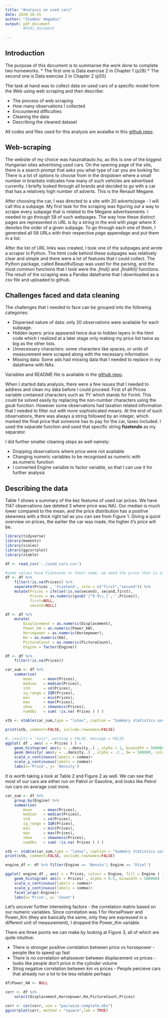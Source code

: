 ```yaml
---
title: "Analysis on used cars"
date: 2020-10-25
author: "Zsombor Hegedus"
output: pdf_document
        #html_document
  
---
```




## Introduction

The purpose of this document is to summarise the work done to complete two homeworks.
* The first one is Data exercise 2 in Chapter 1 (p28)
* The second one is Data exercise 2 in Chapter 2 (p55)
 
The task at hand was to collect data on used cars of a specific model form the Web using web scraping and then describe:

* The process of web scraping
* How many observations I collected
* Encountered difficulties
* Cleaning the data 
* Describing the cleaned dataset

All codes and files used for this analysis are avaialbe in this [github repo](https://github.com/zsomborh/ba_da1/tree/master/homework).

## Web-scraping

The website of my choice was hasznaltauto.hu, as this is one of the biggest Hungarian sites advertising used cars. On the opening page of the site, there is a search prompt that asks you what type of car you are looking for. There is a lot of options to choose from in the dropdown where a small number in brackets indicates how many of such vehicles are advertised currently. I briefly looked through all brands and decided to go with a car that has a relatively high number of adverts. This is the Renault Megane.

After choosing the car, I was directed to a site with 20 adverts/page - I will call this a subpage. My first task for the scraping was figuring out a way to scrape every subpage that is related to the Megane advertisements. I needed to go through 58 of such webpages. The way how these distinct pages are represented in URL is by a string in the end with *page* where X denotes the order of a given subpage. To go through each one of them, I generated all 58 URLs with their respective *page* appendage and put them in a list.

After the list of URL links was created, I took one of the subpages and wrote a scraper in Python. The html code behind these subpages was relatively clear and simple and there were a lot of features that I could collect. The Python package, called BeautifulSoup was used for the parsing, and the most common functions that I took were the *.find()* and *.findAll()* functions. The result of the scraping was a Pandas dataframe that I downloaded as a csv file and uploaded to github.

## Challenges faced and data cleaning

The challenges that I needed to face can be grouped into the following categories: 

* Dispersed nature of data: only 20 observations were available for each subpage.
* Hidden layers: price appeared twice due to hidden layers in the html code which I realized at a later stage only making my price list twice as big as the other lists.
* Unnecessary characters: some characters like spaces, or units of measurement were scraped along with the necessary information.
* Missing data: Some ads had missing data that I needed to replace in my dataframe with NAs.

Variables and README file is available in the [github repo](https://github.com/zsomborh/ba_da1/tree/master/homework).

When I started data analysis, there were a few issues that I needed to address and clean my data before I could proceed. First of all Prices variable contained characters such as 'Ft' which stands for Forint. This could be solved easily by replacing the non-number characters using the *gsub* function. However some observations had taxation related information that I needed to filter out with more sophisticated means. At the end of such observations, there was always a string followed by an integer, which marked the final price that someone has to pay for the car, taxes included. I used the separate function and used that specific string **fizetendo** as my separator.

I did further smaller cleaning steps as well namely:

* Dropping observations where price were not available 
* Changing numeric variables to be recognised as numeric with as.numeric function
* I converted Engine variable to factor variable, so that I can use it for further analysis

## Describing the data
 
Table 1 shows a summary of the kez features of used car prices. We have 1147 observations (we deleted 3 where price was NA). Our median is much lower compared to the mean, and the price distribution has a positive skewness with a thick right tail as you can see from Figure 1. Giving a quick overview on prices, the earlier the car was made, the higher it's price will be. 
 
```r


library(tidyverse)
library(moments)
library(scales)
library(ggcorrplot)
library(xtable)

df <- read_csv('../used_cars.csv')

#some values have Fizetendo in their name, we need the price that is after that only. 
df <- df %>% 
    filter(!is.na(Prices)) %>% 
    separate(Prices , 'Fizetend', into = c("first","second")) %>% 
    mutate(Prices = ifelse(!is.na(second), second,first),
           Prices = as.numeric(gsub('[^0-9\\.]','',Prices)),
           first=NULL,
           second=NULL)

df <- df %>% 
    mutate(
        Displacement = as.numeric(Displacement),
        Power_kW = as.numeric(Power_kW),
        Horsepower = as.numeric(Horsepower),
        Km = as.numeric(Km),
        PictureCount = as.numeric(PictureCount),
        Engine = factor(Engine))

df <- df %>% 
    filter(!is.na(Prices))

car_sum <- df %>% 
    summarise(
        mean     = mean(Prices),
        median   = median(Prices),
        std      = sd(Prices),
        iq_range = IQR(Prices), 
        min      = min(Prices),
        max      = max(Prices),
        skew     = skewness(Prices),
        numObs   = sum( !is.na( Prices ) ) )

xtb <- xtable(car_sum,type = "latex", caption = "Summary statistics used Renault Megane cars")

```
```r
print(xtb, comment=FALSE, include.rownames=FALSE)
```
```r
#, results = "asis", warning = FALSE, message = FALSE
ggplot( df , aes( x = Prices ) ) +
    geom_histogram( aes(y = ..density..) , alpha = 1, binwidth = 500000, color = 'black', fill = 'white') +
    geom_density( aes(y = ..density..) , alpha = .2 , bw = 500000, color = 'black', fill="#FF6666") +
    scale_x_continuous(labels = comma)+ 
    scale_y_continuous(labels = comma)+ 
    labs(x='Price', y= 'Density')
```

It is worth taking a look at Table 2 and Figure 2 as well. We can see that most of our cars are either run on Patrol or Gasoline, and looks like Petrol run cars on average cost more.  

```r

car_sum <- df %>% 
    group_by(Engine) %>% 
    summarise(
        mean     = mean(Prices),
        median   = median(Prices),
        std      = sd(Prices),
        iq_range = IQR(Prices), 
        min      = min(Prices),
        max      = max(Prices),
        skew     = skewness(Prices),
        numObs   = sum( !is.na( Prices ) ) )
```

```r

xtb <- xtable(car_sum,type = "latex", caption = "Summary statistics used Renault Megane cars")
print(xtb, comment=FALSE, include.rownames=FALSE)
```


```r

engine_df <- df %>% filter(Engine == 'Benzin'| Engine == 'Dízel')

ggplot( engine_df , aes( x = Prices, colour = Engine, fill = Engine ) ) +
    geom_histogram( aes(x = Prices) , alpha = 0.5, binwidth = 500000) +
    scale_x_continuous(labels = comma)+ 
    scale_y_continuous(labels = comma)+ 
    facet_wrap(~Engine)+
    labs(x='Price', y= 'Count')

```

\newpage
Let's uncover further interesting factors - the correlation matrix based on our numeric variables. Since correlation was 1 for HorsePower and Power_Km (they are basically the same, only they are expressed in a different unit of measurement), I dropped the Power_Km variable.

There are three points we can make by looking at Figure 3, all of which are quite intuitive: 

* There is stronger positive correlation between price vs horsepower - people like to speed up fast 
* There is no correlation whatsoever between displacement vs prices - looks like people don't price in the cylinder volume
* Strog negative correlation between km vs prices - People percieve cars that already run a lot to be less reliable perhaps

```r
df$Power_kW <- NULL

corr <- df %>%
    select(Displacement,Horsepower,Km,PictureCount,Prices)
```
```r
corr <- cor(corr, use = "pairwise.complete.obs")
ggcorrplot(corr, method = "square",lab = TRUE)
```